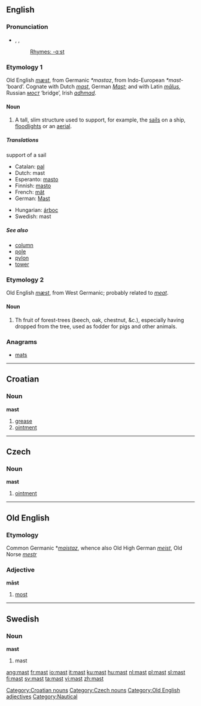 {{see|Mast}}

==English==
===Pronunciation===
*{{AHD|mäst}}, {{IPA|/mɑːst/}}, {{SAMPA|/mA:st/}}
*:[[Rhymes:English:-ɑːst|Rhymes: -ɑːst]]

===Etymology 1===
Old English ''[[mæst]]'', from Germanic ''*mastaz'', from Indo-European ''*mast-'' ‘board’.  Cognate with Dutch ''[[#Dutch|mast]]'', German ''[[Mast]]''; and with Latin ''[[malus|mālus]]'', Russian ''[[мост]]'' ‘bridge’, Irish ''[[adhmad]]''.

====Noun====
{{en-noun}}

#A tall, slim structure used to support, for example, the [[sail]]s on a ship, [[floodlight]]s or an [[aerial]].

=====Translations=====
;support of a sail
{{top}}
*Catalan: [[pal]] {{m}}
*Dutch: mast
*Esperanto: [[masto]]
*Finnish: [[masto]]
*French: [[mât]] {{m}}
*German: [[Mast]] {{m}}
{{mid}}
*Hungarian: [[árboc]]
*Swedish: mast {{c}}
{{bottom}}

=====See also=====
*[[column]]
*[[pole]]
*[[pylon]]
*[[tower]]

===Etymology 2===
Old English ''[[mæst]]'', from West Germanic; probably related to ''[[meat]]''.

====Noun====
{{en-noun}}

# Th fruit of forest-trees (beech, oak, chestnut, &c.), especially having dropped from the tree, used as fodder for pigs and other animals.

===Anagrams===
*[[mats]]

----

==Croatian==
===Noun===
'''mast'''

# [[grease]]
# [[ointment]]

[[Category:Croatian nouns]]

----

==Czech==
===Noun===
'''mast'''

#[[ointment]]

[[Category:Czech nouns]]

----

==Old English==
===Etymology===
Common Germanic *''[[maistaz]]'', whence also Old High German ''[[meist]]'', Old Norse ''[[mestr]]''
===Adjective===
'''māst'''

# [[most]]

[[Category:Old English adjectives]]

----

==Swedish==
===Noun===
'''mast''' {{c}}

# mast

[[Category:Nautical]]

[[ang:mast]]
[[fr:mast]]
[[io:mast]]
[[it:mast]]
[[ku:mast]]
[[hu:mast]]
[[nl:mast]]
[[pl:mast]]
[[sl:mast]]
[[fi:mast]]
[[sv:mast]]
[[ta:mast]]
[[vi:mast]]
[[zh:mast]]